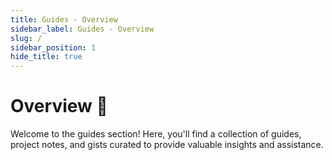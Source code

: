 ```yaml
---
title: Guides - Overview
sidebar_label: Guides - Overview
slug: /
sidebar_position: 1
hide_title: true
---
```


# Overview 👋 

Welcome to the guides section! Here, you'll find a collection of guides, project notes, and gists curated to provide valuable insights and assistance.

<!-- Welcome to my corner of the internet! I'm thrilled to have you here. This is where I get to share my work, projects, interests and other good stuff. This website is constantly evolving, so I invite you to explore and discover more about what I do. -->



<!-- :::tip[Learn more...]

Know more about [**me**](./me) or check out my [**resume**](https://mkeithx.github.io/files/resume.pdf).

::: -->



<!-- Check out this [**this article**](/blog/welcome) to learn more. -->


